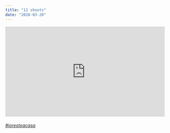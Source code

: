 ```yaml
---
title: "11 shoots"
date: "2020-03-20"
---
```



<div style="padding:56.25% 0 0 0;position:relative;"><iframe src="https://player.vimeo.com/video/449447656?h=42b3ef9b88" style="position:absolute;top:0;left:0;width:100%;height:100%;" frameborder="0" allow="autoplay; fullscreen; picture-in-picture" allowfullscreen></iframe></div><script src="https://player.vimeo.com/api/player.js"></script>

###### [#iorestoacasa](https://www.google.com/search?q=%23iorestoacasa&oq=%23iorestoacasa&aqs=chrome..69i57j69i59l2j69i60j69i65j69i60l2j69i65.1894j0j7&sourceid=chrome&ie=UTF-8)
